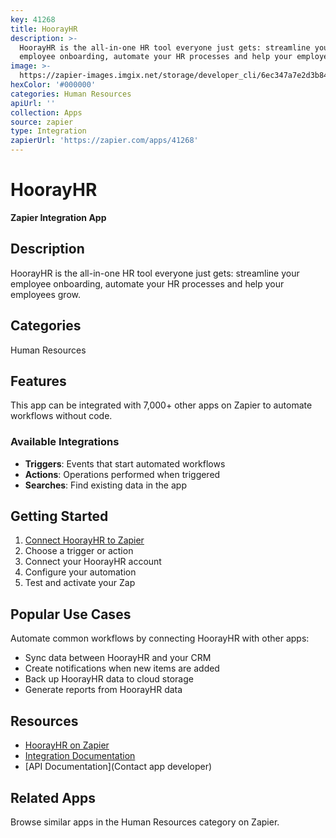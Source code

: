 ```yaml
---
key: 41268
title: HoorayHR
description: >-
  HoorayHR is the all-in-one HR tool everyone just gets: streamline your
  employee onboarding, automate your HR processes and help your employees grow.
image: >-
  https://zapier-images.imgix.net/storage/developer_cli/6ec347a7e2d3b841060b93bb3a2afdba.png?auto=format%2Ccompress&ixlib=python-3.0.0&q=50
hexColor: '#000000'
categories: Human Resources
apiUrl: ''
collection: Apps
source: zapier
type: Integration
zapierUrl: 'https://zapier.com/apps/41268'
---
```

# HoorayHR

**Zapier Integration App**

## Description

HoorayHR is the all-in-one HR tool everyone just gets: streamline your employee onboarding, automate your HR processes and help your employees grow.

## Categories

Human Resources

## Features

This app can be integrated with 7,000+ other apps on Zapier to automate workflows without code.

### Available Integrations

- **Triggers**: Events that start automated workflows
- **Actions**: Operations performed when triggered
- **Searches**: Find existing data in the app

## Getting Started

1. [Connect HoorayHR to Zapier](https://zapier.com/apps/41268)
2. Choose a trigger or action
3. Connect your HoorayHR account
4. Configure your automation
5. Test and activate your Zap

## Popular Use Cases

Automate common workflows by connecting HoorayHR with other apps:

- Sync data between HoorayHR and your CRM
- Create notifications when new items are added
- Back up HoorayHR data to cloud storage
- Generate reports from HoorayHR data

## Resources

- [HoorayHR on Zapier](https://zapier.com/apps/41268)
- [Integration Documentation](https://zapier.com/apps/41268/integrations)
- [API Documentation](Contact app developer)

## Related Apps

Browse similar apps in the Human Resources category on Zapier.

